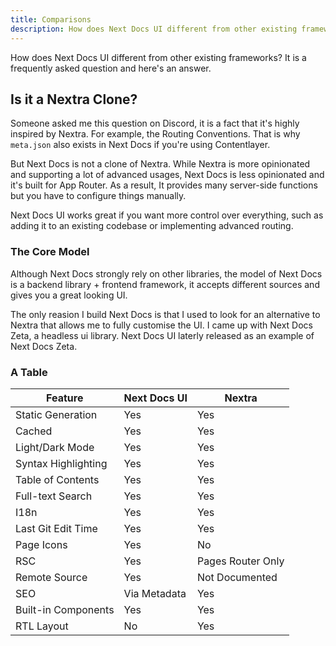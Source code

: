 ```yaml
---
title: Comparisons
description: How does Next Docs UI different from other existing frameworks
---
```


How does Next Docs UI different from other existing frameworks? It is a
frequently asked question and here's an answer.

## Is it a Nextra Clone?

Someone asked me this question on Discord, it is a fact that it's highly
inspired by Nextra. For example, the Routing Conventions. That is why
`meta.json` also exists in Next Docs if you're using Contentlayer.

But Next Docs is not a clone of Nextra. While Nextra is more opinionated and
supporting a lot of advanced usages, Next Docs is less opinionated and it's
built for App Router. As a result, It provides many server-side functions but
you have to configure things manually.

Next Docs UI works great if you want more control over everything, such as
adding it to an existing codebase or implementing advanced routing.

### The Core Model

Although Next Docs strongly rely on other libraries, the model of Next Docs is a
backend library + frontend framework, it accepts different sources and gives you
a great looking UI.

The only reasion I build Next Docs is that I used to look for an alternative to
Nextra that allows me to fully customise the UI. I came up with Next Docs Zeta,
a headless ui library. Next Docs UI laterly released as an example of Next Docs
Zeta.

### A Table

| Feature             | Next Docs UI | Nextra            |
| ------------------- | ------------ | ----------------- |
| Static Generation   | Yes          | Yes               |
| Cached              | Yes          | Yes               |
| Light/Dark Mode     | Yes          | Yes               |
| Syntax Highlighting | Yes          | Yes               |
| Table of Contents   | Yes          | Yes               |
| Full-text Search    | Yes          | Yes               |
| I18n                | Yes          | Yes               |
| Last Git Edit Time  | Yes          | Yes               |
| Page Icons          | Yes          | No                |
| RSC                 | Yes          | Pages Router Only |
| Remote Source       | Yes          | Not Documented    |
| SEO                 | Via Metadata | Yes               |
| Built-in Components | Yes          | Yes               |
| RTL Layout          | No           | Yes               |
